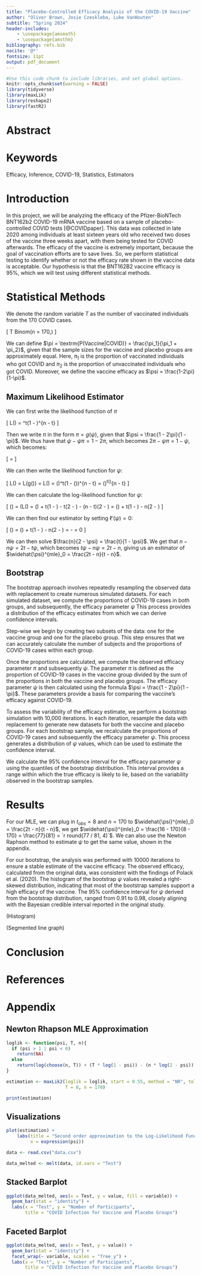 ```yaml
---
title: "Placebo-Controlled Efficacy Analysis of the COVID-19 Vaccine"
author: "Oliver Brown, Josie Czeskleba, Luke VanHouten"
subtitle: "Spring 2024"
header-includes:
    - \usepackage{amsmath}
    - \usepackage{amsthm}
bibliography: refs.bib
nocite: '@*'
fontsize: 11pt
output: pdf_document
---
```


```r
#Use this code chunk to include libraries, and set global options.
knitr::opts_chunk$set(warning = FALSE)
library(tidyverse)
library(maxLik)
library(reshape2)
library(fastR2)
```

# Abstract

# Keywords

Efficacy, Inference, COVID-19, Statistics, Estimators

# Introduction

In this project, we will be analyzing the efficacy of the Pfizer-BioNTech BNT162b2 COVID-19 mRNA vaccine based on a sample of placebo-controlled COVID tests [@COVIDpaper]. This data was collected in late 2020 among individuals at least sixteen years old who received two doses of the vaccine three weeks apart, with them being tested for COVID afterwards. The efficacy of the vaccine is extremely important, because the goal of vaccination efforts are to save lives. So, we perform statistical testing to identify whether or not the efficacy rate shown in the vaccine data is acceptable. Our hypothesis is that the BNT162B2 vaccine efficacy is 95%, which we will test using different statistical methods.

# Statistical Methods

We denote the random variable $T$ as the number of vaccinated individuals from the 170 COVID cases.

\[ T \sim Binom(n = 170,\pi) \]

We can define $\pi = \textrm{P(Vaccine|COVID)} = \frac{\pi_1}{\pi_1 + \pi_2}$, given that the sample sizes for the vaccine and placebo groups are approximately equal. Here, $\pi_1$ is the proportion of vaccinated individuals who got COVID and $\pi_2$ is the proportion of unvaccinated individuals who got COVID. Moreover, we define the vaccine efficacy as $\psi = \frac{1-2\pi}{1-\pi}$.

## Maximum Likelihood Estimator

We can first write the likelihood function of $\pi$

\[ L(\pi) = \binom{n}{t}\pi^t(1 - \pi)^{n - t} \]

Then we write $\pi$ in the form $\pi = g(\psi)$, given that $\psi = \frac{1 - 2\pi}{1 - \pi}$. We thus have that $\psi - \psi\pi = 1 - 2\pi$, which becomes $2\pi - \psi\pi = 1 - \psi$, which becomes:

\[ \pi = \frac{1 - \psi}{2 - \psi} \]

We can then write the likelihood function for $\psi$:

\[ L(\psi) = L(g(\psi)) = L\left(\frac{1 - \psi}{2 - \psi}\right) = \binom{n}{t}\left(\frac{1 - \psi}{2 - \psi}\right)^t\left(1 - \left(\frac{1-\psi}{2-\psi}\right)\right)^{n - t} = \binom{n}{t}\left(\frac{1 - \psi}{2 - \psi}\right)^t\left(\frac{1}{2 - \psi}\right)^{n - t} \]

We can then calculate the log-likelihood function for $\psi$:

\[ \ell(\psi) = \ln(L(\psi) = \ln\left(\binom{n}{t}\right) + t\ln(1 - \psi) - t\ln(2 - \psi) - (n - t)\ln(2 - \psi) = \ln\left(\binom{n}{t}\right) + t\ln(1 - \psi) - n\ln(2 - \psi) \]

We can then find our estimator by setting $\ell'(\psi) = 0$:

\[ \frac{d}{d\psi} \ell(\psi) = \frac{d}{d\psi} \ln\left(\binom{n}{t}\right) + \frac{d}{d\psi} t\ln(1 - \psi) - \frac{d}{d\psi} n\ln(2 - \psi) = \frac{n}{2 - \psi} - \frac{t}{1 - \psi} = 0 \]

We can then solve $\frac{n}{2 - \psi} = \frac{t}{1 - \psi}$. We get that $n - n\psi = 2t - t\psi$, which becomes $t\psi - n\psi = 2t - n$, giving us an estimator of $\widehat{\psi}^{mle}_0 = \frac{2t - n}{t - n}$.

## Bootstrap

The bootstrap approach involves repeatedly resampling the observed data with replacement to create numerous simulated datasets. For each simulated dataset, we compute the proportions of COVID-19 cases in both groups, and subsequently, the efficacy parameter $\psi$ This process provides a distribution of the efficacy estimates from which we can derive confidence intervals. 

Step-wise we begin by creating two subsets of the data: one for the vaccine group and one for the placebo group. This step ensures that we can accurately calculate the number of subjects and the proportions of COVID-19 cases within each group.

Once the proportions are calculated, we compute the observed efficacy parameter $\pi$ and subsequently $\psi$. The parameter $\pi$ is defined as the proportion of COVID-19 cases in the vaccine group divided by the sum of the proportions in both the vaccine and placebo groups. The efficacy parameter $\psi$ is then calculated using the formula $\psi = \frac{1 - 2\pi}{1 - \pi}$. These parameters provide a basis for comparing the vaccine's efficacy against COVID-19.

To assess the variability of the efficacy estimate, we perform a bootstrap simulation with 10,000 iterations. In each iteration, resample the data with replacement to generate new datasets for both the vaccine and placebo groups. For each bootstrap sample, we recalculate the proportions of COVID-19 cases and subsequently the efficacy parameter $\psi$. This process generates a distribution of $\psi$ values, which can be used to estimate the confidence interval.

We calculate the 95% confidence interval for the efficacy parameter $\psi$ using the quantiles of the bootstrap distribution. This interval provides a range within which the true efficacy is likely to lie, based on the variability observed in the bootstrap samples.

# Results

For our MLE, we can plug in $t_{obs} = 8$ and $n = 170$ to $\widehat{\psi}^{mle}_0 = \frac{2t - n}{t - n}$, we get $\widehat{\psi}^{mle}_0 = \frac{16 - 170}{8 - 170} = \frac{77}{81} = `r round(77 / 81, 4)`$. We can also use the Newton Raphson method to estimate $\psi$ to get the same value, shown in the appendix.

For our bootstrap, the analysis was performed with $10000$ iterations to ensure a stable estimate of the vaccine efficacy. The observed efficacy, calculated from the original data, was consistent with the findings of Polack et al. (2020). The histogram of the bootstrap $\psi$ values revealed a right-skewed distribution, indicating that most of the bootstrap samples support a high efficacy of the vaccine. The $95\%$ confidence interval for $\psi$ derived from the bootstrap distribution, ranged from $0.91$ to $0.98$, closely aligning with the Bayesian credible interval reported in the original study.

(Histogram)

(Segmented line graph)

# Conclusion

# References

<div id="refs"></div>

# Appendix

## Newton Rhapson MLE Approximation

```r
loglik <- function(psi, T, n){
  if (psi > 1 | psi < 0) 
    return(NA)
  else
    return(log(choose(n, T)) + (T * log(1 - psi)) - (n * log(2 - psi)))
}

estimation <- maxLik2(loglik = loglik, start = 0.55, method = "NR", tol = 1e-4, 
                      T = 8, n = 170)

print(estimation)

```

## Visualizations

```r

plot(estimation) +
    labs(title = "Second order approximation to the Log-Likelihood Function", 
         x = expression(psi))

```

```r
data <- read.csv("data.csv")

data_melted <- melt(data, id.vars = "Test")
```

## Stacked Barplot

```r
ggplot(data_melted, aes(x = Test, y = value, fill = variable)) +
  geom_bar(stat = "identity") +
  labs(x = "Test", y = "Number of Participants", 
       title = "COVID Infection for Vaccine and Placebo Groups") 
```

## Faceted Barplot

```r
ggplot(data_melted, aes(x = Test, y = value)) +
  geom_bar(stat = "identity") +
  facet_wrap(~ variable, scales = "free_y") +
  labs(x = "Test", y = "Number of Participants", 
       title = "COVID Infection for Vaccine and Placebo Groups")
```
